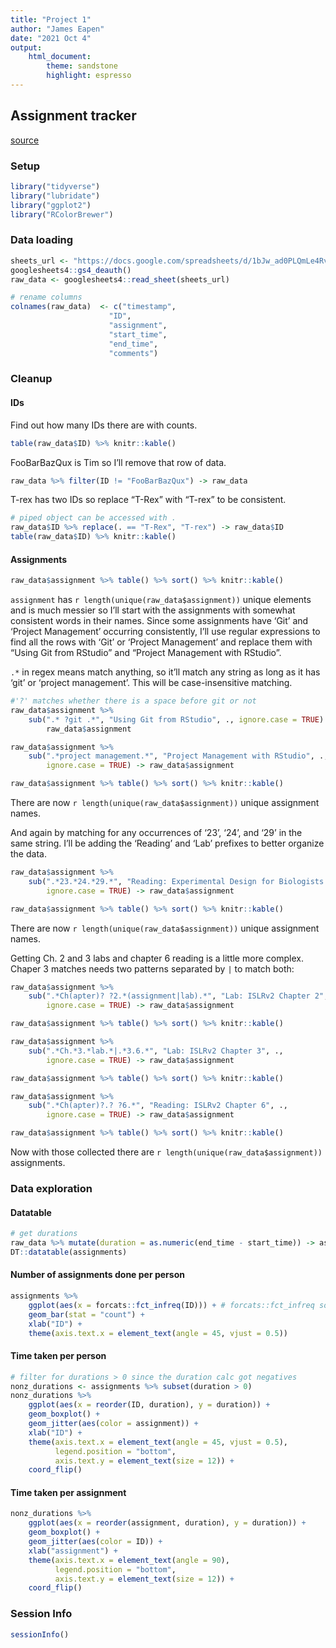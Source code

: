 ```yaml
---
title: "Project 1"
author: "James Eapen"
date: "2021 Oct 4"
output: 
    html_document: 
        theme: sandstone
        highlight: espresso
---
```


## Assignment tracker {.tabset}

[source](https://github.com/jamespeapen/expdesign/blob/gh-pages/project1.rmd)

### Setup

```r
library("tidyverse")
library("lubridate")
library("ggplot2")
library("RColorBrewer")
```

### Data loading

```r
sheets_url <- "https://docs.google.com/spreadsheets/d/1bJw_ad0PLQmLe4RvmRzsVnrOF-9Z9Xth9GTSdwO8B4M"
googlesheets4::gs4_deauth()
raw_data <- googlesheets4::read_sheet(sheets_url)

# rename columns
colnames(raw_data)  <- c("timestamp",
                      "ID",
                      "assignment",
                      "start_time",
                      "end_time",
                      "comments")
```

### Cleanup {.tabset}

#### IDs

Find out how many IDs there are with counts.

```r
table(raw_data$ID) %>% knitr::kable()
```

FooBarBazQux is Tim so I'll remove that row of data.

```r
raw_data %>% filter(ID != "FooBarBazQux") -> raw_data
```

T-rex has two IDs so replace "T-Rex" with "T-rex" to be consistent.

```r
# piped object can be accessed with .
raw_data$ID %>% replace(. == "T-Rex", "T-rex") -> raw_data$ID
table(raw_data$ID) %>% knitr::kable()
```


#### Assignments

```r
raw_data$assignment %>% table() %>% sort() %>% knitr::kable()
```

`assignment` has `r length(unique(raw_data$assignment))` unique elements and is
much messier so I'll start with the assignments with somewhat consistent
words in their names. Since some assignments have 'Git' and 'Project
Management' occurring consistently, I'll use regular expressions to find all
the rows with 'Git' or 'Project Management' and replace them with "Using Git
from RStudio" and "Project Management with RStudio".

`.*` in regex means match anything, so it'll match any string as long as it has
'git' or 'project management'. This will be case-insensitive matching.


```r
#'?' matches whether there is a space before git or not
raw_data$assignment %>%
    sub(".* ?git .*", "Using Git from RStudio", ., ignore.case = TRUE) ->
        raw_data$assignment

raw_data$assignment %>%
    sub(".*project management.*", "Project Management with RStudio", .,
        ignore.case = TRUE) -> raw_data$assignment

raw_data$assignment %>% table() %>% sort() %>% knitr::kable()
```

There are now `r length(unique(raw_data$assignment))` unique assignment names.

And again by matching for any occurrences of '23', '24', and '29' in the same
string. I'll be adding the 'Reading' and 'Lab' prefixes to better organize the
data.

```r
raw_data$assignment %>%
    sub(".*23.*24.*29.*", "Reading: Experimental Design for Biologists Ch. 23, 24, 29", .,
        ignore.case = TRUE) -> raw_data$assignment

raw_data$assignment %>% table() %>% sort() %>% knitr::kable()
```

There are now `r length(unique(raw_data$assignment))` unique assignment names.

Getting Ch. 2 and 3 labs and chapter 6 reading is a little more complex. Chaper 3
matches needs two patterns separated by `|` to match both:

```r
raw_data$assignment %>%
    sub(".*Ch(apter)? ?2.*(assignment|lab).*", "Lab: ISLRv2 Chapter 2", .,
        ignore.case = TRUE) -> raw_data$assignment

raw_data$assignment %>% table() %>% sort() %>% knitr::kable()

raw_data$assignment %>%
    sub(".*Ch.*3.*lab.*|.*3.6.*", "Lab: ISLRv2 Chapter 3", .,
        ignore.case = TRUE) -> raw_data$assignment

raw_data$assignment %>% table() %>% sort() %>% knitr::kable()

raw_data$assignment %>%
    sub(".*Ch(apter)?.? ?6.*", "Reading: ISLRv2 Chapter 6", .,
        ignore.case = TRUE) -> raw_data$assignment

raw_data$assignment %>% table() %>% sort() %>% knitr::kable()
```

Now with those collected there are `r length(unique(raw_data$assignment))`
assignments.


### Data exploration {.tabset}

#### Datatable

```r
# get durations
raw_data %>% mutate(duration = as.numeric(end_time - start_time)) -> assignments
DT::datatable(assignments)
```

#### Number of assignments done per person

```r
assignments %>%
    ggplot(aes(x = forcats::fct_infreq(ID))) + # forcats::fct_infreq sorts the IDs by count
    geom_bar(stat = "count") +
    xlab("ID") +
    theme(axis.text.x = element_text(angle = 45, vjust = 0.5))
```

#### Time taken per person

```r
# filter for durations > 0 since the duration calc got negatives
nonz_durations <- assignments %>% subset(duration > 0)
nonz_durations %>%
    ggplot(aes(x = reorder(ID, duration), y = duration)) +
    geom_boxplot() +
    geom_jitter(aes(color = assignment)) +
    xlab("ID") +
    theme(axis.text.x = element_text(angle = 45, vjust = 0.5),
          legend.position = "bottom",
          axis.text.y = element_text(size = 12)) +
    coord_flip()
```

#### Time taken per assignment

```r
nonz_durations %>%
    ggplot(aes(x = reorder(assignment, duration), y = duration)) +
    geom_boxplot() +
    geom_jitter(aes(color = ID)) +
    xlab("assignment") +
    theme(axis.text.x = element_text(angle = 90),
          legend.position = "bottom",
          axis.text.y = element_text(size = 12)) +
    coord_flip()
```

### Session Info

```r
sessionInfo()
```


